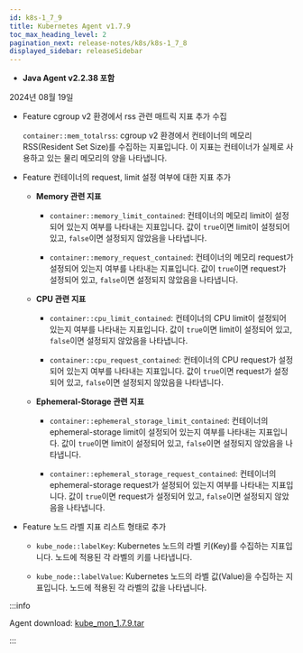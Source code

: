 ```yaml
---
id: k8s-1_7_9
title: Kubernetes Agent v1.7.9
toc_max_heading_level: 2
pagination_next: release-notes/k8s/k8s-1_7_8
displayed_sidebar: releaseSidebar
---
```


* **Java Agent v2.2.38 포함**

2024년 08월 19일

- <Status priority='1'>Feature</Status> cgroup v2 환경에서 rss 관련 매트릭 지표 추가 수집

  `container::mem_totalrss`: cgroup v2 환경에서 컨테이너의 메모리 RSS(Resident Set Size)를 수집하는 지표입니다. 이 지표는 컨테이너가 실제로 사용하고 있는 물리 메모리의 양을 나타냅니다.

- <Status priority='1'>Feature</Status> 컨테이너의 request, limit 설정 여부에 대한 지표 추가

  - **Memory 관련 지표**

    - `container::memory_limit_contained`: 컨테이너의 메모리 limit이 설정되어 있는지 여부를 나타내는 지표입니다. 값이 `true`이면 limit이 설정되어 있고, `false`이면 설정되지 않았음을 나타냅니다.

    - `container::memory_request_contained`: 컨테이너의 메모리 request가 설정되어 있는지 여부를 나타내는 지표입니다. 값이 `true`이면 request가 설정되어 있고, `false`이면 설정되지 않았음을 나타냅니다.

  - **CPU 관련 지표**

    - `container::cpu_limit_contained`: 컨테이너의 CPU limit이 설정되어 있는지 여부를 나타내는 지표입니다. 값이 `true`이면 limit이 설정되어 있고, `false`이면 설정되지 않았음을 나타냅니다.

    - `container::cpu_request_contained`: 컨테이너의 CPU request가 설정되어 있는지 여부를 나타내는 지표입니다. 값이 `true`이면 request가 설정되어 있고, `false`이면 설정되지 않았음을 나타냅니다.

  - **Ephemeral-Storage 관련 지표**

    - `container::ephemeral_storage_limit_contained`: 컨테이너의 ephemeral-storage limit이 설정되어 있는지 여부를 나타내는 지표입니다. 값이 `true`이면 limit이 설정되어 있고, `false`이면 설정되지 않았음을 나타냅니다.

    - `container::ephemeral_storage_request_contained`: 컨테이너의 ephemeral-storage request가 설정되어 있는지 여부를 나타내는 지표입니다. 값이 `true`이면 request가 설정되어 있고, `false`이면 설정되지 않았음을 나타냅니다.

- <Status priority='1'>Feature</Status> 노드 라벨 지표 리스트 형태로 추가

  - `kube_node::labelKey`: Kubernetes 노드의 라벨 키(Key)를 수집하는 지표입니다. 노드에 적용된 각 라벨의 키를 나타냅니다.

  - `kube_node::labelValue`: Kubernetes 노드의 라벨 값(Value)을 수집하는 지표입니다. 노드에 적용된 각 라벨의 값을 나타냅니다.

:::info

Agent download: [kube_mon_1.7.9.tar](https://repo.whatap.io/docker/kube_mon_1.7.9.tar)

:::
